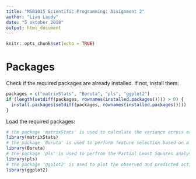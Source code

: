 ```yaml
---
title: "MSB1015 Scientific Programming: Assignment 2"
author: "Lian Laudy"
date: "5 oktober 2018"
output: html_document
---
```



```r
knitr::opts_chunk$set(echo = TRUE)
```

# Packages

Check if the required packages are already installed. If not, install them:
```r
packages = c("matrixStats", "Boruta", "pls", "ggplot2")
if (length(setdiff(packages, rownames(installed.packages()))) > 0) {
  install.packages(setdiff(packages, rownames(installed.packages())))  
}
```

Load the required packages:
```r
# the package 'matrixStats' is used to calculate the variance across each column (descriptor)
library(matrixStats)
# the package 'Boruta' is used to perform feature selection based on a Random Forest method
library(Boruta)
# the package 'pls' is used to perfrom the Partial Least Squares analysis
library(pls)
# the package 'ggplot2' is used to plot the observed and predicted activity scores
library(ggplot2)
```
